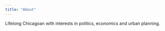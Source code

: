 ```yaml
---
title: "About"
---
```


Lifelong Chicagoan with interests in politics, economics and urban planning.
